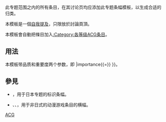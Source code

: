 <noinclude>{{template doc page viewed directly}}</noinclude>
{{High-use|15126}}
<!-- 在本行下編輯模板說明 -->
此专题范围之内的所有条目，在其讨论页均应添加此专题条幅模板，以生成合适的归类。

本模板是一個[[Wikipedia:避免自我提及|自我提及]]，只限放於討論頁頂。

本模板會自動把條目加入[[:Category:各等级ACG条目]]。

== 用法 ==
本模板带品质和重要度两个参数，即{{tlx|WikiProject ACG|class{{=}} |importance{{=}} }}。

== 參見 ==

* {{tl|WikiProject Japan}}，用于日本专题的标识条幅。
* {{tl|动画专题}}、{{tl|漫画专题}}、{{tl|电子游戏专题}}，用于非日式的动漫游戏条目的横幅。

<includeonly>
[[Category:動漫專題條目| ]]
[[Category:专题标志模板|ACG]]
</includeonly>
